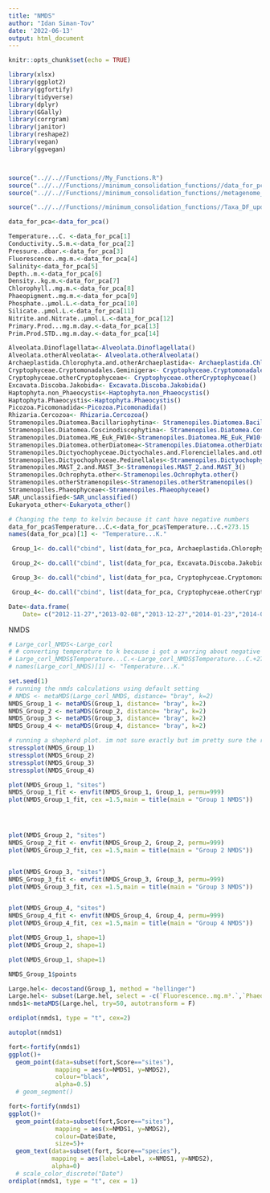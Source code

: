 ```yaml
---
title: "NMDS"
author: "Idan Siman-Tov"
date: '2022-06-13'
output: html_document
---
```


```r
knitr::opts_chunk$set(echo = TRUE)
```


```r
library(xlsx)
library(ggplot2)
library(ggfortify)
library(tidyverse)
library(dplyr)
library(GGally)
library(corrgram)
library(janitor)
library(reshape2)
library(vegan)
library(ggvegan)



source("..//..//Functions//My_Functions.R")
source("..//..//Functions//minimum_consolidation_functions//data_for_pca_formating_updatedSept2022_no_percentage_minimum_consolidation.R")
source("..//..//Functions//minimum_consolidation_functions//metagenome_taxa_removed_updatedSept2022_no_percentage_minimum_consolidation.R")

source("..//..//Functions//minimum_consolidation_functions//Taxa_DF_updatedSept2022_no_percentage_minimum_consolidation.R")

```



```r
data_for_pca<-data_for_pca()
```


```r

Temperature...C. <-data_for_pca[1]
Conductivity..S.m.<-data_for_pca[2]
Pressure..dbar.<-data_for_pca[3]
Fluorescence..mg.m.<-data_for_pca[4]
Salinity<-data_for_pca[5]
Depth..m.<-data_for_pca[6]
Density..kg.m.<-data_for_pca[7]
Chlorophyll..mg.m.<-data_for_pca[8]
Phaeopigment..mg.m.<-data_for_pca[9]
Phosphate..µmol.L.<-data_for_pca[10]
Silicate..µmol.L.<-data_for_pca[11]
Nitrite.and.Nitrate..µmol.L.<-data_for_pca[12]
Primary.Prod...mg.m.day.<-data_for_pca[13]
Prim.Prod.STD..mg.m.day.<-data_for_pca[14]

```





```r


Alveolata.Dinoflagellata<-Alveolata.Dinoflagellata()
Alveolata.otherAlveolata<- Alveolata.otherAlveolata()
Archaeplastida.Chlorophyta.and.otherArchaeplastida<- Archaeplastida.Chlorophyta.and.otherArchaeplastida()
Cryptophyceae.Cryptomonadales.Geminigera<- Cryptophyceae.Cryptomonadales.Geminigera()
Cryptophyceae.otherCryptophyceae<- Cryptophyceae.otherCryptophyceae()
Excavata.Discoba.Jakobida<- Excavata.Discoba.Jakobida()
Haptophyta.non_Phaeocystis<-Haptophyta.non_Phaeocystis()
Haptophyta.Phaeocystis<-Haptophyta.Phaeocystis()
Picozoa.Picomonadida<-Picozoa.Picomonadida()
Rhizaria.Cercozoa<- Rhizaria.Cercozoa()
Stramenopiles.Diatomea.Bacillariophytina<- Stramenopiles.Diatomea.Bacillariophytina()
Stramenopiles.Diatomea.Coscinodiscophytina<- Stramenopiles.Diatomea.Coscinodiscophytina()
Stramenopiles.Diatomea.ME_Euk_FW10<-Stramenopiles.Diatomea.ME_Euk_FW10()
Stramenopiles.Diatomea.otherDiatomea<-Stramenopiles.Diatomea.otherDiatomea()
Stramenopiles.Dictyochophyceae.Dictyochales.and.Florenciellales.and.otherDictyochophyceae<-Stramenopiles.Dictyochophyceae.Dictyochales.and.Florenciellales.and.otherDictyochophyceae()
Stramenopiles.Dictyochophyceae.Pedinellales<-Stramenopiles.Dictyochophyceae.Pedinellales()
Stramenopiles.MAST_2.and.MAST_3<-Stramenopiles.MAST_2.and.MAST_3()
Stramenopiles.Ochrophyta.other<-Stramenopiles.Ochrophyta.other()
Stramenopiles.otherStramenopiles<-Stramenopiles.otherStramenopiles()
Stramenopiles.Phaeophyceae<-Stramenopiles.Phaeophyceae()
SAR_unclassified<-SAR_unclassified()
Eukaryota_other<-Eukaryota_other()
```





```r
# Changing the temp to kelvin because it cant have negative numbers
data_for_pca$Temperature...C.<-data_for_pca$Temperature...C.+273.15
names(data_for_pca)[1] <- "Temperature...K."
```


```r

 Group_1<- do.call("cbind", list(data_for_pca, Archaeplastida.Chlorophyta.and.otherArchaeplastida, Rhizaria.Cercozoa, Stramenopiles.Diatomea.ME_Euk_FW10 ,Stramenopiles.Dictyochophyceae.Pedinellales))

 Group_2<- do.call("cbind", list(data_for_pca, Excavata.Discoba.Jakobida, Haptophyta.non_Phaeocystis, Eukaryota_other))

 Group_3<- do.call("cbind", list(data_for_pca, Cryptophyceae.Cryptomonadales.Geminigera, Picozoa.Picomonadida, Stramenopiles.otherStramenopiles))

 Group_4<- do.call("cbind", list(data_for_pca, Cryptophyceae.otherCryptophyceae, Stramenopiles.Dictyochophyceae.Dictyochales.and.Florenciellales.and.otherDictyochophyceae, Stramenopiles.MAST_2.and.MAST_3))


```



```r
Date<-data.frame(
    Date= c("2012-11-27","2013-02-08","2013-12-27","2014-01-23","2014-02-03","2014-02-10","2014-02-28","2014-03-04","2014-12-01","2014-12-11","2015-01-12","2015-01-19","2015-02-09","2015-02-23","2015-03-09"))
```




NMDS

```r
# Large_corl_NMDS<-Large_corl
# # converting temperature to k because i got a warring about negative numbers
# Large_corl_NMDS$Temperature...C.<-Large_corl_NMDS$Temperature...C.+273.15
# names(Large_corl_NMDS)[1] <- "Temperature...K."
```


```r
set.seed(1)
# running the nmds calculations using default setting
# NMDS <- metaMDS(Large_corl_NMDS, distance= "bray", k=2)
NMDS_Group_1 <- metaMDS(Group_1, distance= "bray", k=2)
NMDS_Group_2 <- metaMDS(Group_2, distance= "bray", k=2)
NMDS_Group_3 <- metaMDS(Group_3, distance= "bray", k=2)
NMDS_Group_4 <- metaMDS(Group_4, distance= "bray", k=2)


```

```r
# running a shepherd plot. im not sure exactly but im pretty sure the results are good
stressplot(NMDS_Group_1)
stressplot(NMDS_Group_2)
stressplot(NMDS_Group_3)
stressplot(NMDS_Group_4)
```



```r
plot(NMDS_Group_1, "sites")
NMDS_Group_1_fit <- envfit(NMDS_Group_1, Group_1, permu=999)
plot(NMDS_Group_1_fit, cex =1.5,main = title(main = "Group 1 NMDS"))




plot(NMDS_Group_2, "sites")
NMDS_Group_2_fit <- envfit(NMDS_Group_2, Group_2, permu=999)
plot(NMDS_Group_2_fit, cex =1.5,main = title(main = "Group 2 NMDS"))


plot(NMDS_Group_3, "sites")
NMDS_Group_3_fit <- envfit(NMDS_Group_3, Group_3, permu=999)
plot(NMDS_Group_3_fit, cex =1.5,main = title(main = "Group 3 NMDS"))


plot(NMDS_Group_4, "sites")
NMDS_Group_4_fit <- envfit(NMDS_Group_4, Group_4, permu=999)
plot(NMDS_Group_4_fit, cex =1.5,main = title(main = "Group 4 NMDS"))

```


```r
plot(NMDS_Group_1, shape=1)
plot(NMDS_Group_2, shape=1)

```

```r
plot(NMDS_Group_1, shape=1)
```


```r
NMDS_Group_1$points
```




```r
Large.hel<- decostand(Group_1, method = "hellinger")
Large.hel<- subset(Large.hel, select = -c(`Fluorescence..mg.m³.`,`Phaeopigment..mg.m³.`))
nmds1<-metaMDS(Large.hel, try=50, autotransform = F)
```


```r
ordiplot(nmds1, type = "t", cex=2)
```


```r
autoplot(nmds1)
```

```r
fort<-fortify(nmds1)
ggplot()+
  geom_point(data=subset(fort,Score=="sites"),
             mapping = aes(x=NMDS1, y=NMDS2),
             colour="black",
             alpha=0.5)
  # geom_segment()

```


```r
fort<-fortify(nmds1)
ggplot()+
  geom_point(data=subset(fort,Score=="sites"),
             mapping = aes(x=NMDS1, y=NMDS2),
             colour=Date$Date,
             size=5)+
  geom_text(data=subset(fort, Score=="species"),
            mapping = aes(label=Label, x=NMDS1, y=NMDS2),
            alpha=0)
  # scale_color_discrete("Date")
ordiplot(nmds1, type = "t", cex = 1)

```













